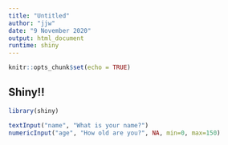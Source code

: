 ```yaml
---
title: "Untitled"
author: "jjw"
date: "9 November 2020"
output: html_document
runtime: shiny
---
```


```r
knitr::opts_chunk$set(echo = TRUE)
```

## Shiny!!

```r
library(shiny)

textInput("name", "What is your name?")
numericInput("age", "How old are you?", NA, min=0, max=150)
```


